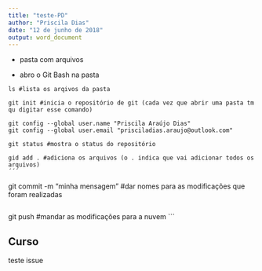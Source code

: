 ```yaml
---
title: "teste-PD"
author: "Priscila Dias"
date: "12 de junho de 2018"
output: word_document
---
```


- pasta com arquivos

- abro o Git Bash na  pasta

```
ls #lista os arqivos da pasta
```

```
git init #inicia o repositório de git (cada vez que abrir uma pasta tm qu digitar esse comando)
```
```
git config --global user.name "Priscila Araújo Dias"
git config --global user.email "prisciladias.araujo@outlook.com"
```




```
git status #mostra o status do repositório
```

```
gid add . #adiciona os arquivos (o . indica que vai adicionar todos os arquivos)
´´´

```
git commit -m "minha mensagem" 
#dar nomes para as modificações que foram realizadas
```

```
git push #mandar as modificações para a nuvem
```


## Curso

teste issue
